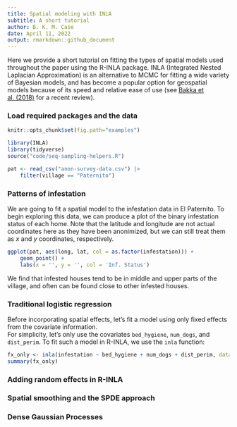 ```yaml
---
title: Spatial modeling with INLA
subtitle: A short tutorial
author: B. K. M. Case
date: April 11, 2022
output: rmarkdown::github_document
---
```


Here we provide a short tutorial on fitting the types of spatial models used throughout the paper using the R-INLA package. 
INLA (Integrated Nested Laplacian Approximation) is an alternative to MCMC for fitting a wide variety of Bayesian models, 
and has become a popular option for geospatial models because of its speed and relative ease of use 
(see [Bakka et al. (2018)](https://wires.onlinelibrary.wiley.com/doi/pdf/10.1002/wics.1443) for a recent review).

### Load required packages and the data

```r
knitr::opts_chunk$set(fig.path="examples")
```

```r
library(INLA)
library(tidyverse)
source("code/seq-sampling-helpers.R")

pat <- read_csv("anon-survey-data.csv") |>
    filter(village == "Paternito")
```

### Patterns of infestation

We are going to fit a spatial model to the infestation data in El Paternito. To begin exploring this data, we
can produce a plot of the binary infestation status of each home. Note that the latitude and longitude are not actual coordinates
here as they have been anonimized, but we can still treat them as $x$ and $y$ coordinates, respectively.

```r
ggplot(pat, aes(long, lat, col = as.factor(infestation))) +
    geom_point() +
    labs(x = '', y = '', col = 'Inf. Status')
```

We find that infested houses tend to be in middle and upper parts of the village, and often can be found
 close to other infested houses. 

### Traditional logistic regression

Before incorporating spatial effects, let's fit a model using only fixed effects from the covariate information.  
For simplicity, let's only use the covariates `bed_hygiene`, `num_dogs`, and `dist_perim`.
To fit such a model in R-INLA, we use the `inla` function:

```r
fx_only <- inla(infestation ~ bed_hygiene + num_dogs + dist_perim, data = pat, family = 'binomial')
summary(fx_only)
```

### Adding random effects in R-INLA

### Spatial smoothing and the SPDE approach

### Dense Gaussian Processes